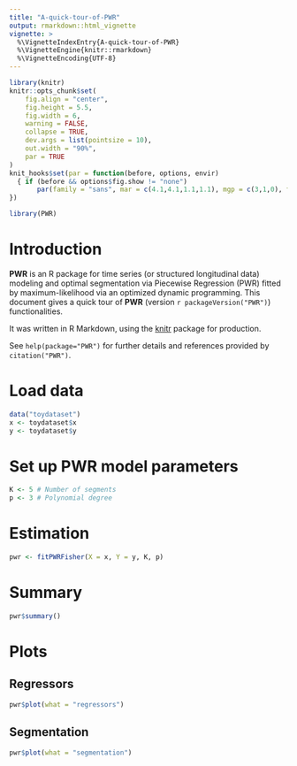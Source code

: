 ```yaml
---
title: "A-quick-tour-of-PWR"
output: rmarkdown::html_vignette
vignette: >
  %\VignetteIndexEntry{A-quick-tour-of-PWR}
  %\VignetteEngine{knitr::rmarkdown}
  %\VignetteEncoding{UTF-8}
---
```


```r
library(knitr)
knitr::opts_chunk$set(
	fig.align = "center",
	fig.height = 5.5,
	fig.width = 6,
	warning = FALSE,
	collapse = TRUE,
	dev.args = list(pointsize = 10),
	out.width = "90%",
	par = TRUE
)
knit_hooks$set(par = function(before, options, envir)
  { if (before && options$fig.show != "none") 
       par(family = "sans", mar = c(4.1,4.1,1.1,1.1), mgp = c(3,1,0), tcl = -0.5)
})
```

```r
library(PWR)
```

# Introduction

**PWR** is an R package for time series (or structured longitudinal data) 
modeling and optimal segmentation via Piecewise Regression (PWR) fitted by
maximum-likelihood via an optimized dynamic programming. This document gives a 
quick tour of **PWR** (version `r packageVersion("PWR")`) functionalities.

It was written in R Markdown, using the [knitr](https://cran.r-project.org/package=knitr)
package for production.

See `help(package="PWR")` for further details and references provided by
`citation("PWR")`.

# Load data

```r
data("toydataset")
x <- toydataset$x
y <- toydataset$y
```

# Set up PWR model parameters

```r
K <- 5 # Number of segments
p <- 3 # Polynomial degree
```

# Estimation

```r
pwr <- fitPWRFisher(X = x, Y = y, K, p)
```

# Summary

```r
pwr$summary()
```

# Plots

## Regressors

```r
pwr$plot(what = "regressors")
```

## Segmentation

```r
pwr$plot(what = "segmentation")
```
